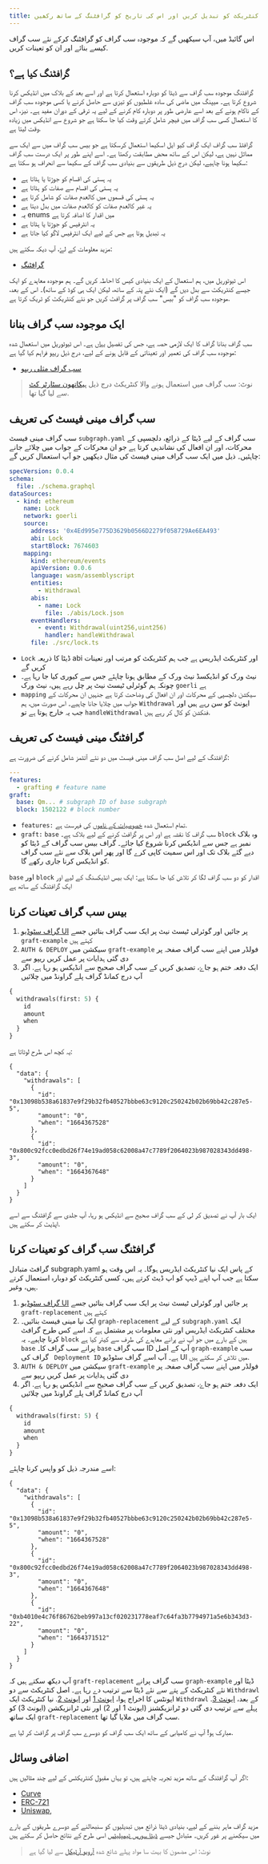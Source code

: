 ```yaml
---
title: ایک کنٹریکٹ کو تبدیل کریں اور اس کی تاریخ کو گرافٹنگ کے ساتھ رکھیں
---
```


اس گائیڈ میں، آپ سیکھیں گے کہ موجودہ سب گراف کو گرافٹنگ کرکے نئے سب گراف کیسے بنائے اور ان کو تعینات کریں.

## گرافٹنگ کیا ہے؟

گرافٹنگ موجودہ سب گراف سے ڈیٹا کو دوبارہ استعمال کرتا ہے اور اسے بعد کے بلاک میں انڈیکس کرنا شروع کرتا ہے۔ میپنگ میں ماضی کی سادہ غلطیوں کو تیزی سے حاصل کرنے یا کسی موجودہ سب گراف کے ناکام ہونے کے بعد اسے عارضی طور پر دوبارہ کام کرنے کے لیے یہ ترقی کے دوران مفید ہے۔ نیز، اس کا استعمال کسی سب گراف میں فیچر شامل کرتے وقت کیا جا سکتا ہے جو شروع سے انڈیکس میں زیادہ وقت لیتا ہے.

گرافٹڈ سب گراف ایک گراف کیو ایل اسکیما استعمال کرسکتا ہے جو بیس سب گراف میں سے ایک سے مماثل نہیں ہے، لیکن اس کے ساتھ محض مطابقت رکھتا ہے۔ اسے اپنے طور پر ایک درست سب گراف سکیما ہونا چاہیے، لیکن درج ذیل طریقوں سے بنیادی سب گراف کے سکیما سے انحراف ہو سکتا ہے:

- یہ ہستی کی اقسام کو جوڑتا یا ہٹاتا ہے
- یہ ہستی کی اقسام سے صفات کو ہٹاتا ہے
- یہ ہستی کی قسموں میں کالعدم صفات کو شامل کرتا ہے
- یہ غیر کالعدم صفات کو کالعدم صفات میں بدل دیتا ہے
- یہ enums میں اقدار کا اضافہ کرتا ہے
- یہ انٹرفیس کو جوڑتا یا ہٹاتا ہے
- یہ تبدیل ہوتا ہے جس کے لیے ایک انٹرفیس لاگو کیا جاتا ہے

مزید معلومات کے لۓ، آپ دیکہ سکتے ہیں:

- [گرافٹنگ](https://thegraph.com/docs/en/developing/creating-a-subgraph#grafting-onto-existing-subgraphs)

اس ٹیوٹوریل میں، ہم استعمال کے ایک بنیادی کیس کا احاطہ کریں گے۔ ہم موجودہ معاہدے کو ایک جیسے کنٹریکٹ سے بدل دیں گے (ایک نئے پتہ کے ساتھ، لیکن ایک ہی کوڈ کے ساتھ)۔ اس کے بعد، موجودہ سب گراف کو "بیس" سب گراف پر گرافٹ کریں جو نئے کنٹریکٹ کو ٹریک کرتا ہے.

## ایک موجودہ سب گراف بنانا

سب گراف بنانا گراف کا ایک لازمی حصہ ہے، جس کی تفصیل [یہاں](http://localhost:3000/en/cookbook/quick-start/) ہے۔ اس ٹیوٹوریل میں استعمال شدہ موجودہ سب گراف کی تعمیر اور تعیناتی کے قابل ہونے کے لیے، درج ذیل ریپو فراہم کیا گیا ہے:

- [سب گراف مثلی ریپو](https://github.com/t-proctor/grafting-tutorial)

> نوٹ: سب گراف میں استعمال ہونے والا کنٹریکٹ درج ذیل [ہیکاتھون سٹارٹر کٹ](https://github.com/schmidsi/hackathon-starterkit) سے لیا گیا تھا.

## سب گراف مینی فیسٹ کی تعریف

سب گراف مینی فیسٹ `subgraph.yaml` سب گراف کے لیے ڈیٹا کے ذرائع، دلچسپی کے محرکات، اور ان افعال کی نشاندہی کرتا ہے جو ان محرکات کے جواب میں چلائے جانے چاہئیں۔ ذیل میں ایک سب گراف مینی فیسٹ کی مثال دیکھیں جو آپ استعمال کریں گے:

```yaml
specVersion: 0.0.4
schema:
  file: ./schema.graphql
dataSources:
  - kind: ethereum
    name: Lock
    network: goerli
    source:
      address: '0x4Ed995e775D3629b0566D2279f058729Ae6EA493'
      abi: Lock
      startBlock: 7674603
    mapping:
      kind: ethereum/events
      apiVersion: 0.0.6
      language: wasm/assemblyscript
      entities:
        - Withdrawal
      abis:
        - name: Lock
          file: ./abis/Lock.json
      eventHandlers:
        - event: Withdrawal(uint256,uint256)
          handler: handleWithdrawal
      file: ./src/lock.ts
```

- `Lock` ڈیٹا کا ذریعہ abi اور کنٹریکٹ ایڈریس ہے جب ہم کنٹریکٹ کو مرتب اور تعینات کریں گے
- نیٹ ورک کو انڈیکسڈ نیٹ ورک کے مطابق ہونا چاہئے جس سے کیوری کیا جا رہا ہے۔ چونکہ ہم گوئرلی ٹیسٹ نیٹ پر چل رہے ہیں، نیٹ ورک `goerli` ہے
- `mapping` سیکشن دلچسپی کے محرکات اور ان افعال کی وضاحت کرتا ہے جنہیں ان محرکات کے جواب میں چلایا جانا چاہیے۔ اس صورت میں، ہم `Withdrawal` ایونٹ کو سن رہے ہیں اور جب یہ خارج ہوتا ہے تو `handleWithdrawal` فنکشن کو کال کر رہے ہیں.

## گرافٹنگ مینی فیسٹ کی تعریف

گرافٹنگ کے لیے اصل سب گراف مینی فیسٹ میں دو نئے آئٹمز شامل کرنے کی ضرورت ہے:

```yaml
---
features:
  - grafting # feature name
graft:
  base: Qm... # subgraph ID of base subgraph
  block: 1502122 # block number
```

- `features:` تمام استعمال شدہ [خصوصیات کے ناموں](developing/creating-a-subgraph/#experimental-features) کی فہرست ہے.
- `graft:` `base` سب گراف کا نقشہ ہے اور اس پر گرافٹ کرنے کے لیے بلاک ہے۔ `block` وہ بلاک نمبر ہے جس سے انڈیکس کرنا شروع کیا جائے۔ گراف بیس سب گراف کے ڈیٹا کو دیے گئے بلاک تک اور اس سمیت کاپی کرے گا اور پھر اس بلاک سے نئے سب گراف کو انڈیکس کرنا جاری رکھے گا.

`base` اور `block` اقدار کو دو سب گراف لگا کر تلاش کیا جا سکتا ہے: ایک بیس انڈیکسنگ کے لیے اور ایک گرافٹنگ کے ساتھ ہے

## بیس سب گراف تعینات کرنا

1. [گراف سٹوڈیو UI](https://thegraph.com/studio/) پر جائیں اور گوئرلی ٹیسٹ نیٹ پر ایک سب گراف بنائیں جسے `graft-example` کہتے ہیں
2. `AUTH & DEPLOY` سیکشن میں `graft-example` فولڈر میں اپنے سب گراف صفحہ پر دی گئی ہدایات پر عمل کریں ریپو سے
3. ایک دفعہ ختم ہو جاۓ، تصدیق کریں کے سب گراف صحیح سے انڈیکس ہو رہا ہے. اگر آپ درج کمانڈ گراف پلے گراونڈ میں چلائیں

```graphql
{
  withdrawals(first: 5) {
    id
    amount
    when
  }
}
```

یہ کچھ اس طرح لوٹاتا ہے:

```
{
  "data": {
    "withdrawals": [
      {
        "id": "0x13098b538a61837e9f29b32fb40527bbbe63c9120c250242b02b69bb42c287e5-5",
        "amount": "0",
        "when": "1664367528"
      },
      {
        "id": "0x800c92fcc0edbd26f74e19ad058c62008a47c7789f2064023b987028343dd498-3",
        "amount": "0",
        "when": "1664367648"
      }
    ]
  }
}
```

ایک بار آپ نے تصدیق کر لی کے سب گراف صحیح سے انڈیکس ہو رہا، آپ جلدی سے گرافٹنگ سے اسے اپڈیٹ کر سکتے ہیں.

## گرافٹنگ سب گراف کو تعینات کرنا

گرافٹ متبادل subgraph.yaml کے پاس ایک نیا کنٹریکٹ ایڈریس ہوگا۔ یہ اس وقت ہو سکتا ہے جب آپ اپنے ڈیپ کو اپ ڈیٹ کرتے ہیں، کسی کنٹریکٹ کو دوبارہ استعمال کرتے ہیں، وغیر.

1. [گراف سٹوڈیو UI](https://thegraph.com/studio/) پر جائیں اور گوئرلی ٹیسٹ نیٹ پر ایک سب گراف بنائیں جسے `graft-replacement` کہتے ہیں
2. ایک نیا مینی فیسٹ بنائیں۔ `graph-replacement` کے لیے `subgraph.yaml` ایک مختلف کنٹریکٹ ایڈریس اور نئی معلومات پر مشتمل ہے کہ اسے کس طرح گرافٹ کرنا چاہیے۔ یہ `block` ہیں کے بارے میں جو آپ نے پرانے معاہدے کی طرف سے کیئر کیا ہے `base` پرانے سب گراف کا۔ `base` سب گراف ID آپ کے اصل `graph-example` سب گراف کی ` Deployment ID` ہے۔ آپ اسے گراف سٹوڈیو UI میں تلاش کر سکتے ہیں.
3. `AUTH & DEPLOY` سیکشن میں `graft-example` فولڈر میں اپنے سب گراف صفحہ پر دی گئی ہدایات پر عمل کریں ریپو سے
4. ایک دفعہ ختم ہو جاۓ، تصدیق کریں کے سب گراف صحیح سے انڈیکس ہو رہا ہے. اگر آپ درج کمانڈ گراف پلے گراونڈ میں چلائیں

```graphql
{
  withdrawals(first: 5) {
    id
    amount
    when
  }
}
```

اسے مندرجہ ذیل کو واپس کرنا چاہئے:

```
{
  "data": {
    "withdrawals": [
      {
        "id": "0x13098b538a61837e9f29b32fb40527bbbe63c9120c250242b02b69bb42c287e5-5",
        "amount": "0",
        "when": "1664367528"
      },
      {
        "id": "0x800c92fcc0edbd26f74e19ad058c62008a47c7789f2064023b987028343dd498-3",
        "amount": "0",
        "when": "1664367648"
      },
      {
        "id": "0xb4010e4c76f86762beb997a13cf020231778eaf7c64fa3b7794971a5e6b343d3-22",
        "amount": "0",
        "when": "1664371512"
      }
    ]
  }
}
```

آپ دیکھ سکتے ہیں کہ `graft-replacement` سب گراف پرانے `graph-example` ڈیٹا اور نئے کنٹریکٹ کے پتے سے نئے ڈیٹا سے ترتیب دے رہا ہے۔ اصل کنٹریکٹ سے دو `Withdrawl` ایونٹس کا اخراج ہوا، [ایونٹ 1](https://goerli.etherscan.io/tx/0x800c92fcc0edbd26f74e19ad058c62008a47c7789f2064023b987028343dd498) اور [ایونٹ 2](https://goerli.etherscan.io/address/0x4ed995e775d3629b0566d2279f058729ae6ea493). نیا کنٹریکٹ ایک `Withdrawl` کے بعد، [ایونٹ 3](https://goerli.etherscan.io/tx/0xb4010e4c76f86762beb997a13cf020231778eaf7c64fa3b7794971a5e6b343d3). پہلے سے ترتیب دی گئی دو ٹرانزیکشنز (ایونٹ 1 اور 2) اور نئی ٹرانزیکشن (ایونٹ 3) کو ایک ساتھ `graft-replacement` سب گراف میں ملایا گیا تھا.

مبارک ہو! آپ نے کامیابی کے ساتھ ایک سب گراف کو دوسرے سب گراف پر گرافٹ کر لیا ہے.

## اضافی وسائل

اگر آپ گرافٹنگ کے ساتھ مزید تجربہ چاہتے ہیں، تو یہاں مقبول کنٹریکٹس کے لیے چند مثالیں ہیں:

- [Curve](https://github.com/messari/subgraphs/blob/master/subgraphs/curve-finance/protocols/curve-finance/templates/curve.template.yaml)
- [ERC-721](https://github.com/messari/subgraphs/blob/master/subgraphs/erc721-metadata/subgraph.yaml)
- [Uniswap](https://github.com/messari/subgraphs/blob/master/subgraphs/uniswap-v3/protocols/uniswap-v3/config/templates/uniswap.v3.template.yaml),

مزید گراف ماہر بننے کے لیے، بنیادی ڈیٹا ذرائع میں تبدیلیوں کو سنبھالنے کے دوسرے طریقوں کے بارے میں سیکھنے پر غور کریں۔ متبادل جیسے [ڈیٹا سورس ٹیمپلیٹس](developing/creating-a-subgraph/#data-source-templates) اسی طرح کے نتائج حاصل کر سکتے ہیں

> نوٹ: اس مضمون کا بہت سا مواد پہلے شائع شدہ [آرویو آرٹیکل](/cookbook/arweave/) سے لیا گیا ہے
